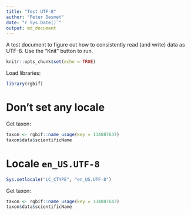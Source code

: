 ```yaml
---
title: "Test UTF-8"
author: "Peter Desmet"
date: "r Sys.Date()`"
output: md_document
---
```


A test document to figure out how to consistently read (and write) data as UTF-8. Use the "Knit" button to run.

```r
knitr::opts_chunk$set(echo = TRUE)
```

Load libraries:

```r
library(rgbif)
```

# Don't set any locale

Get taxon:

```r
taxon <- rgbif::name_usage(key = 134087647)
taxon$data$scientificName
```

# Locale `en_US.UTF-8`

```r
Sys.setlocale("LC_CTYPE", "en_US.UTF-8")
```

Get taxon:

```r
taxon <- rgbif::name_usage(key = 134087647)
taxon$data$scientificName
```
